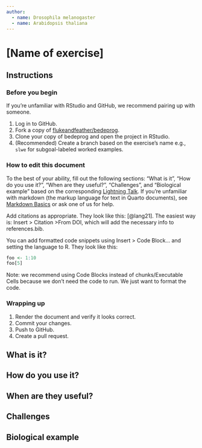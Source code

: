 ```yaml
---
author: 
  - name: Drosophila melanogaster
  - name: Arabidopsis thaliana
---
```


# \[Name of exercise\]

## Instructions

### Before you begin

If you're unfamiliar with RStudio and GitHub, we recommend pairing up with someone.

1.  Log in to GitHub.
2.  Fork a copy of [flukeandfeather/bedeprog](https://github.com/FlukeAndFeather/bedeprog).
3.  Clone your copy of bedeprog and open the project in RStudio.
4.  (Recommended) Create a branch based on the exercise's name e.g., `slwe` for subgoal-labeled worked examples.

### How to edit this document

To the best of your ability, fill out the following sections: "What is it", "How do you use it?", "When are they useful?", "Challenges", and "Biological example" based on the corresponding [Lightning Talk](https://drive.google.com/drive/u/0/folders/1tezQAIK6qR-X3u-HjM8InoVJXRlqYRV8). If you're unfamiliar with markdown (the markup language for text in Quarto documents), see [Markdown Basics](https://quarto.org/docs/authoring/markdown-basics.html) or ask one of us for help.

Add citations as appropriate. They look like this: [@lang21]. The easiest way is: Insert \> Citation \>From DOI, which will add the necessary info to references.bib.

You can add formatted code snippets using Insert \> Code Block... and setting the language to R. They look like this:

``` R
foo <- 1:10
foo[5]
```

Note: we recommend using Code Blocks instead of chunks/Executable Cells because we don't need the code to run. We just want to format the code.

### Wrapping up

1.  Render the document and verify it looks correct.
2.  Commit your changes.
3.  Push to GitHub.
4.  Create a pull request.

## What is it?

## How do you use it?

## When are they useful?

## Challenges

## Biological example
